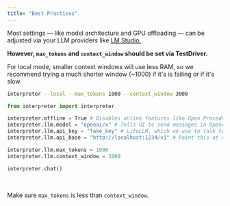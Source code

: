 ```yaml
---
title: "Best Practices"
---
```


Most settings — like model architecture and GPU offloading — can be adjusted via your LLM providers like [LM Studio.](https://lmstudio.ai/)

**However, `max_tokens` and `context_window` should be set via TestDriver.**

For local mode, smaller context windows will use less RAM, so we recommend trying a much shorter window (~1000) if it's is failing or if it's slow.

<CodeGroup>

```bash Terminal
interpreter --local --max_tokens 1000 --context_window 3000
```

```python Python
from interpreter import interpreter

interpreter.offline = True # Disables online features like Open Procedures
interpreter.llm.model = "openai/x" # Tells OI to send messages in OpenAI's format
interpreter.llm.api_key = "fake_key" # LiteLLM, which we use to talk to LM Studio, requires this
interpreter.llm.api_base = "http://localhost:1234/v1" # Point this at any OpenAI compatible server

interpreter.llm.max_tokens = 1000
interpreter.llm.context_window = 3000

interpreter.chat()
```

</CodeGroup>

<br />

<Info>Make sure `max_tokens` is less than `context_window`.</Info>
